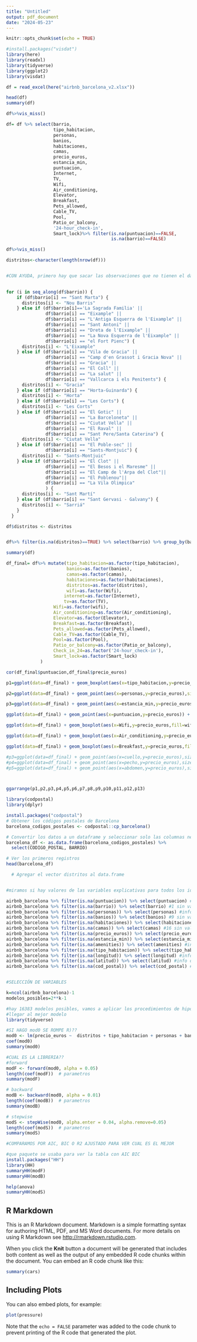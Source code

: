 ```yaml
---
title: "Untitled"
output: pdf_document
date: "2024-05-23"
---
```


```r
knitr::opts_chunk$set(echo = TRUE)
```


```r
#install.packages("visdat")
library(here)
library(readxl)
library(tidyverse)
library(ggplot2)
library(visdat)
```

```r
df = read_excel(here("airbnb_barcelona_v2.xlsx"))

head(df)
summary(df)
```



```r


df%>%vis_miss()

df= df %>% select(barrio,
                  tipo_habitacion,
                  personas,
                  banios,
                  habitaciones,
                  camas,
                  precio_euros,	
                  estancia_min,	
                  puntuacion,	 
                  Internet,	
                  TV,	 
                  Wifi,	
                  Air_conditioning,	
                  Elevator,	
                  Breakfast,	
                  Pets_allowed,	
                  Cable_TV,	
                  Pool,	
                  Patio_or_balcony,	
                  '24-hour_check-in',	
                  Smart_lock)%>% filter(is.na(puntuacion)==FALSE,
                                        is.na(barrio)==FALSE)

df%>%vis_miss()

```



```r

distritos<-character(length(nrow(df)))


#CON AYUDA, primero hay que sacar las observaciones que no tienen el dato del barrio para que funcione el codigo
  

for (i in seq_along(df$barrio)) {
    if (df$barrio[i] == "Sant Marta") {
      distritos[i] <- "Nou Barris"
    } else if (df$barrio[i]=='La Sagrada Familia' || 
               df$barrio[i] == "Eixample" || 
               df$barrio[i] == "L'Antiga Esquerra de l'Eixample" || 
               df$barrio[i] == "Sant Antoni" || 
               df$barrio[i] == "Dreta de l'Eixample" || 
               df$barrio[i] == "La Nova Esquerra de l'Eixample" || 
               df$barrio[i] == "el Fort Pienc") {
      distritos[i] <- "L'Eixample"
    } else if (df$barrio[i] == "Vila de Gracia" || 
               df$barrio[i] == "Camp d'en Grassot i Gracia Nova" || 
               df$barrio[i] == "Gracia" || 
               df$barrio[i] == "El Coll" || 
               df$barrio[i] == "La salut" || 
               df$barrio[i] == "Vallcarca i els Penitents") {
      distritos[i] <- "Gracia"
    } else if (df$barrio[i] == "Horta-Guinarda") {
      distritos[i] <- "Horta"
    } else if (df$barrio[i] == "Les Corts") {
      distritos[i] <- "Les Corts"
    } else if (df$barrio[i] == "El Gotic" || 
               df$barrio[i] == "La Barceloneta" || 
               df$barrio[i] == "Ciutat Vella" || 
               df$barrio[i] == "El Raval" || 
               df$barrio[i] == "Sant Pere/Santa Caterina") {
      distritos[i] <- "Ciutat Vella"
    } else if (df$barrio[i] == "El Poble-sec" || 
               df$barrio[i] == "Sants-Montjuic") {
      distritos[i] <- "Sants-Montjuic"
    } else if (df$barrio[i] == "El Clot" || 
               df$barrio[i] == "El Besos i el Maresme" || 
               df$barrio[i] == "El Camp de l'Arpa del Clot"||
               df$barrio[i] == "El Poblenou"||
               df$barrio[i] == "La Vila Olimpica"
               ) {
      distritos[i] <- "Sant Martí"
    } else if (df$barrio[i] == "Sant Gervasi - Galvany") {
      distritos[i] <- "Sarriá"
    }
  }

df$distritos <- distritos


df%>% filter(is.na(distritos)==TRUE) %>% select(barrio) %>% group_by(barrio) %>% summarise()


```



```r

summary(df)

df_final= df%>% mutate(tipo_habitacion=as.factor(tipo_habitacion),
                       banios=as.factor(banios),
                       camas=as.factor(camas),
                       habitaciones=as.factor(habitaciones),
                       distritos=as.factor(distritos),
                       wifi=as.factor(Wifi),
                      internet=as.factor(Internet),	
                      tv=as.factor(TV),	 
                  Wifi=as.factor(wifi),	
                  Air_conditioning=as.factor(Air_conditioning),	
                  Elevator=as.factor(Elevator),	
                  Breakfast=as.factor(Breakfast),	
                  Pets_allowed=as.factor(Pets_allowed),	
                  Cable_TV=as.factor(Cable_TV),	
                  Pool=as.factor(Pool),	
                  Patio_or_balcony=as.factor(Patio_or_balcony),	
                  Check_in_24=as.factor('24-hour_check-in'),	
                  Smart_lock=as.factor(Smart_lock)
             )

cor(df_final$puntuacion,df_final$precio_euros)


```


```r
p1=ggplot(data=df_final) + geom_boxplot(aes(x=tipo_habitacion,y=precio_euros,fill=tipo_habitacion)) + theme (axis.title.y =)

p2=ggplot(data=df_final) + geom_point(aes(x=personas,y=precio_euros),size=0.25) + theme (axis.title.y = element_blank())

p3=ggplot(data=df_final) + geom_point(aes(x=estancia_min,y=precio_euros),size=0.25) + theme (axis.title.y = element_blank())

ggplot(data=df_final) + geom_point(aes(x=puntuacion,y=precio_euros)) + theme (axis.title.y = element_blank())

ggplot(data=df_final) + geom_boxplot(aes(x=Wifi,y=precio_euros,fill=wifi)) 

ggplot(data=df_final) + geom_boxplot(aes(x=Air_conditioning,y=precio_euros,fill=Air_conditioning))

ggplot(data=df_final) + geom_boxplot(aes(x=Breakfast,y=precio_euros,fill=Breakfast))

#p3=ggplot(data=df_final) + geom_point(aes(x=cuello,y=precio_euros),size=0.25) + theme (axis.title.y = element_blank())
#p4=ggplot(data=df_final) + geom_point(aes(x=pecho,y=precio_euros),size=0.25) + theme (axis.title.y = element_blank())
#p5=ggplot(data=df_final) + geom_point(aes(x=abdomen,y=precio_euros),size=0.25) + theme (axis.title.y = element_blank())



ggarrange(p1,p2,p3,p4,p5,p6,p7,p8,p9,p10,p11,p12,p13)
```



```r
library(codpostal)
library(dplyr)

install.packages("codpostal")
# Obtener los códigos postales de Barcelona
barcelona_codigos_postales <- codpostal::cp_barcelona()

# Convertir los datos a un dataframe y seleccionar solo las columnas necesarias
barcelona_df <- as.data.frame(barcelona_codigos_postales) %>%
  select(CODIGO_POSTAL, BARRIO)

# Ver los primeros registros
head(barcelona_df)
```



```r
  
  # Agregar el vector distritos al data.frame


#miramos si hay valores de las variables explicativas para todos los id

airbnb_barcelona %>% filter(is.na(puntuacion)) %>% select(puntuacion) #3891 obs sin valor 
airbnb_barcelona %>% filter(is.na(barrio)) %>% select(barrio) #1 sin valor
airbnb_barcelona %>% filter(is.na(personas)) %>% select(personas) #info de todas
airbnb_barcelona %>% filter(is.na(banios)) %>% select(banios) #9 sin valor
airbnb_barcelona %>% filter(is.na(habitaciones)) %>% select(habitaciones) #3 sin valor
airbnb_barcelona %>% filter(is.na(camas)) %>% select(camas) #16 sin valor
airbnb_barcelona %>% filter(is.na(precio_euros)) %>% select(precio_euros) #info de todas
airbnb_barcelona %>% filter(is.na(estancia_min)) %>% select(estancia_min) #info de todas
airbnb_barcelona %>% filter(is.na(amenities)) %>% select(amenities) #info de todas
airbnb_barcelona %>% filter(is.na(tipo_habitacion)) %>% select(tipo_habitacion) #info de todas
airbnb_barcelona %>% filter(is.na(longitud)) %>% select(longitud) #info de todas
airbnb_barcelona %>% filter(is.na(latitud)) %>% select(latitud) #info de todas
airbnb_barcelona %>% filter(is.na(cod_postal)) %>% select(cod_postal) #506 sin valor


#SELECCIÓN DE VARIABLES

k=ncol(airbnb_barcelona)-1
modelos_posibles=2**k-1

#hay 16383 modelos posibles, vamos a aplicar los procedimientos de hipotesis para
#llegar al mejor modelo
library(tidyverse)

#SI HAGO mod0 SE ROMPE R)??
mod0 <- lm(precio_euros ~  distritos + tipo_habitacion + personas + banios + habitaciones + camas + amenities + estancia_min + puntuacion, data=airbnb_barcelona)
coef(mod0)
summary(mod0)

#CUAL ES LA LIBRERIA??
#forward
modF <- forward(mod0, alpha = 0.05)
length(coef(modF))  # parametros
summary(modF)

# backward
modB <- backward(mod0, alpha = 0.01)
length(coef(modB))  # parametros
summary(modB)

# stepwise
modS <- stepWise(mod0, alpha.enter = 0.04, alpha.remove=0.05)
length(coef(modS))  # parametros
summary(modS)

#COMPARAMOS POR AIC, BIC O R2 AJUSTADO PARA VER CUAL ES EL MEJOR

#que paquete se usaba para ver la tabla con AIC BIC
install.packages("HH")
library(HH)
summaryHH(modF)
summaryHH(modB)

help(anova)
summaryHH(modS)

```


## R Markdown

This is an R Markdown document. Markdown is a simple formatting syntax for authoring HTML, PDF, and MS Word documents. For more details on using R Markdown see <http://rmarkdown.rstudio.com>.

When you click the **Knit** button a document will be generated that includes both content as well as the output of any embedded R code chunks within the document. You can embed an R code chunk like this:

```r
summary(cars)
```

## Including Plots

You can also embed plots, for example:

```r
plot(pressure)
```

Note that the `echo = FALSE` parameter was added to the code chunk to prevent printing of the R code that generated the plot.
